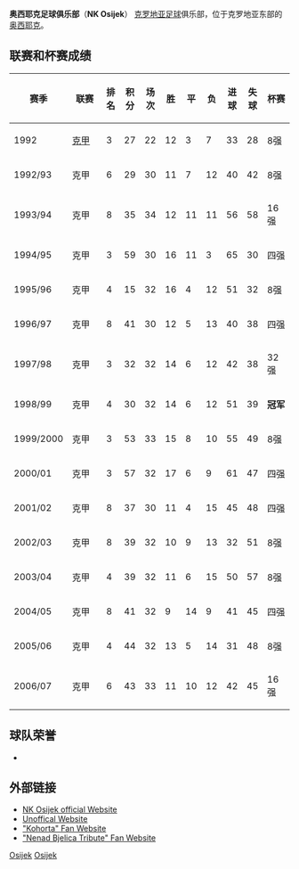 {{Football club infobox
| clubname   = 奧斯積克
| image      =
| fullname   = 奥西耶克足球俱乐部<br/> Nogometni Klub Osijek
| nickname   = "bijelo-plavi"
| founded    = 1947年
| city       = [[克羅地亞|克羅地亞]], [[奧西耶克|奧西耶克]]
| ground     = {{tsl|en|Stadion Gradski vrt||Gradski vrt体育场}}
| capacity   = 22,050
| chairman   = Robert Špehar
| manager    = Stanko Mršić
| league     = [[克羅地亞足球甲級聯賽|克羅地亞足球甲級聯賽]]
| season     = 2021–22
| position   = 克羅甲，第 3 位
| website    = http://www.nk-osijek.hr
| shirtsupplier = Jako
| shirtsponsors =
| pattern_la2=|pattern_b2=_whitehorizontal_pectoral|pattern_ra2=
| leftarm2=0945A6|body2=0945A6|rightarm2=0945A6|shorts2=0945A6|socks2=0945A6|
| pattern_la1   =
| pattern_b1    =_bluehorizontal_pectoral
| pattern_ra1   =
| pattern_sh1   =
| pattern_so1   =
| leftarm1      = FFFFFF
| body1         = FFFFFF
| rightarm1     = FFFFFF
| shorts1       = FFFFFF
| socks1        = FFFFFF
}}
'''奥西耶克足球俱乐部'''（'''NK Osijek'''） [[克罗地亚|克罗地亚]][[足球|足球]]俱乐部，位于克罗地亚东部的[[奥西耶克|奥西耶克]]。

==联赛和杯赛成绩==

{| class="wikitable"
|-
!width="70"|'''赛季'''
!width="140"|'''联赛'''
!width="5"|'''排名'''
!width="20"|'''积分'''
!width="20"|'''场次'''
!width="20"|'''胜'''
!width="20"|'''平'''
!width="20"|'''负'''
!width="20"|'''进球'''
!width="20"|'''失球'''
!width="70"|'''杯赛'''
|-
|1992
|[[克罗地亚足球甲级联赛|克甲]]
|3
|27
|22
|12
|3
|7
|33
|28
|8强
|-
|1992/93
|克甲
|6
|29
|30
|11
|7
|12
|40
|42
|8强
|-
|1993/94
|克甲
|8
|35
|34
|12
|11
|11
|56
|58
|16强
|-
|1994/95
|克甲
|3
|59
|30
|16
|11
|3
|65
|30
|四强
|-
|1995/96
|克甲
|4
|15
|32
|16
|4
|12
|51
|32
|8强
|-
|1996/97
|克甲
|8
|41
|30
|12
|5
|13
|40
|38
|四强
|-
|1997/98
|克甲
|3
|32
|32
|14
|6
|12
|42
|38
|32强
|-
|1998/99
|克甲
|4
|30
|32
|14
|6
|12
|51
|39
|'''冠军'''
|-
|1999/2000
|克甲
|3
|53
|33
|15
|8
|10
|55
|49
|8强
|-
|2000/01
|克甲
|3
|57
|32
|17
|6
|9
|61
|47
|四强
|-
|2001/02
|克甲
|8
|37
|30
|11
|4
|15
|45
|48
|四强
|-
|2002/03
|克甲
|8
|39
|32
|10
|9
|13
|32
|51
|8强
|-
|2003/04
|克甲
|4
|39
|32
|11
|6
|15
|50
|57
|8强
|-
|2004/05
|克甲
|8
|41
|32
|9
|14
|9
|41
|45
|四强
|-
|2005/06
|克甲
|4
|44
|32
|13
|5
|14
|31
|48
|8强
|-
|2006/07
|克甲
|6
|43
|33
|11
|10
|12
|42
|45
|16强
|}

==球队荣誉==
*{{sport honours|[[克罗地亚杯|克罗地亚杯]]|1| 1999年}}

==外部链接==
*[http://www.nk-osijek.hr/ NK Osijek official Website] {{Wayback|url=http://www.nk-osijek.hr/ |date=20210228101522 }} {{hr icon}}
*[http://www.bijelo-plavi.com/ Unoffical Website] {{Wayback|url=http://www.bijelo-plavi.com/ |date=20120808062141 }} {{hr icon}}
*[http://www.kohorta.net/ "Kohorta" Fan Website] {{Wayback|url=http://www.kohorta.net/ |date=20120926062618 }} {{hr icon}}
*[https://web.archive.org/web/20071016152450/http://bjelica.inart.hr/ "Nenad Bjelica Tribute" Fan Website] {{hr icon}}

{{fb start}} 
{{克罗地亚甲组足球联赛}} 
{{fb end}} 

[[Category:克罗地亚足球俱乐部|Osijek]]
[[Category:南斯拉夫足球俱乐部|Osijek]]